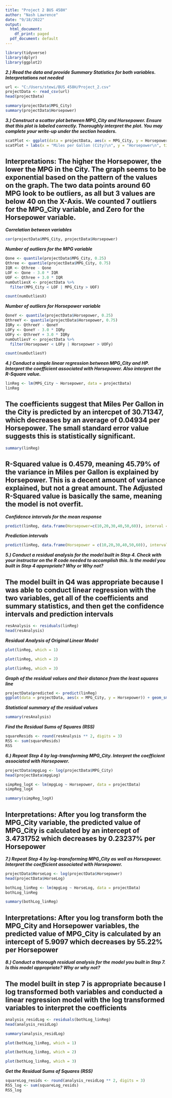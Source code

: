 ---
title: "Project 2 BUS 458H"
author: "Nash Lawrence"
date: "9/18/2022"
output:
  html_document:
    df_print: paged
  pdf_document: default
---

```{r}
library(tidyverse)
library(dplyr)
library(ggplot2)
```


***2.) Read the data and provide Summary Statistics for both variables. Interpretations not needed***

```{r}
url <- "C:/Users/stewi/BUS 458H/Project_2.csv"
projectData <- read_csv(url)
head(projectData)
```

```{r}
summary(projectData$MPG_City)
summary(projectData$Horsepower)
```


***3.) Construct a scatter plot between MPG_City and Horsepower. Ensure that this plot is labeled correctly. Thoroughly interpret the plot. You may complete your write-up under the section headers.***


```{r}
scatPlot <- ggplot(data = projectData, aes(x = MPG_City, y = Horsepower))
scatPlot + labs(x = "Miles per Gallon (City)\n", y = "Horsepower\n", title = "Miles per Gallon vs Horsepower") + theme(plot.title = element_text(hjust = 0.5)) + scale_x_continuous(breaks = c(10,20,30,40,50,60)) + geom_point() + stat_smooth(method = lm, formula = y ~ x + I(x^2))
```

## Interpretations: The higher the Horsepower, the lower the MPG in the City. The graph seems to be exponential based on the pattern of the values on the graph. The two data points around 60 MPG look to be outliers, as all but 3 values are below 40 on the X-Axis. We counted 7 outliers for the MPG_City variable, and Zero for the Horsepower variable.


***Correlation between variables***

```{r}
cor(projectData$MPG_City, projectData$Horsepower)
```

***Number of outliers for the MPG variable***

```{r}
Qone <- quantile(projectData$MPG_City, 0.25)
Qthree <- quantile(projectData$MPG_City, 0.75)
IQR <- Qthree - Qone
LOF <- Qone - 3.0 * IQR
UOF <- Qthree + 3.0 * IQR
numOutliesX <- projectData %>%
  filter(MPG_City < LOF | MPG_City > UOF)

count(numOutliesX)
```

***Number of outliers for Horsepower variable***

```{r}
QoneY <- quantile(projectData$Horsepower, 0.25)
QthreeY <- quantile(projectData$Horsepower, 0.75)
IQRy <- QthreeY - QoneY
LOFy <- QoneY - 3.0 * IQRy
UOFy <- QthreeY + 3.0 * IQRy
numOutliesY <- projectData %>%
  filter(Horsepower < LOFy | Horsepower > UOFy)

count(numOutliesY)
```





***4.) Conduct a simple linear regression between MPG_City and HP. Interpret the coefficient associated with Horsepower. Also interpret the R-Square value.***

```{r}
linReg <- lm(MPG_City ~ Horsepower, data = projectData)
linReg
```

## The coefficients suggest that Miles Per Gallon in the City is predicted by an intercpet of 30.71347, which decreases by an average of 0.04934 per Horsepower. The small standard error value suggests this is statistically significant.

```{r}
summary(linReg)
```
## R-Squared value is 0.4579, meaning 45.79% of the variance in Miles per Gallon is explained by Horsepower. This is a decent amount of variance explained, but not a great amount. The Adjusted R-Squared value is basically the same, meaning the model is not overfit.

***Confidence intervals for the mean response***

```{r}
predict(linReg, data.frame(Horsepower=c(10,20,30,40,50,60)), interval = "confidence")
```

***Prediction intervals***

```{r}
predict(linReg, data.frame(Horsepower = c(10,20,30,40,50,60)), interval = "prediction")
```



***5.) Conduct a residual analysis for the model built in Step 4. Check with your instructor on the R code needed to accomplish this. Is the model you built in Step 4 appropriate? Why or Why not?***

## The model built in Q4 was appropriate because I was able to conduct linear regression with the two variables, get all of the coefficients and summary statistics, and then get the confidence intervals and prediction intervals

```{r}
resAnalysis <- residuals(linReg)
head(resAnalysis)
```

***Residual Analysis of Original Linear Model***

```{r}
plot(linReg, which = 1)
```

```{r}
plot(linReg, which = 2)
```

```{r}
plot(linReg, which = 3)
```


***Graph of the residual values and their distance from the least squares line***

```{r}
projectData$predicted <- predict(linReg)
ggplot(data = projectData, aes(x = MPG_City, y = Horsepower)) + geom_smooth(method = "lm", se = FALSE, color = "lightgrey") + geom_segment(aes(xend = MPG_City, yend = predicted), alpha = .2) + geom_point(aes(color = abs(resAnalysis), size = abs(resAnalysis))) + scale_color_continuous(low = "green", high = "red") + guides(color = FALSE, size = FALSE) + geom_point(aes(y = predicted), shape = 1) + labs(x = "Miles per Gallon (City)\n", y = "Horsepower\n", title = "Miles per Gallon vs Horsepower: Residual Analysis") + theme(plot.title = element_text(hjust = 0.5)) + scale_x_continuous(breaks = c(10,20,30,40,50,60)) + scale_y_continuous(breaks = c(100,200,300,400,500))
```

***Statistical summary of the residual values***

```{r}
summary(resAnalysis)
```

***Find the Residual Sums of Squares (RSS)***

```{r}
squareResids <- round(resAnalysis ** 2, digits = 3)
RSS <- sum(squareResids)
RSS
```



***6.) Repeat Step 4 by log-transforming MPG_City. Interpret the coefficient associated with Horsepower.***

```{r}
projectData$mpgLog <- log(projectData$MPG_City)
head(projectData$mpgLog)
```

```{r}
simpReg_logX <- lm(mpgLog ~ Horsepower, data = projectData)
simpReg_logX
```

```{r}
summary(simpReg_logX)
```

## Interpretations: After you log transform the MPG_City variable, the predicted value of MPG_City is calculated by an intercept of 3.4731752 which decreases by 0.23237% per Horsepower



***7.) Repeat Step 4 by log-transforming MPG_City as well as Horsepower. Interpret the coefficient associated with Horsepower.***

```{r}
projectData$HorseLog <- log(projectData$Horsepower)
head(projectData$HorseLog)
```

```{r}
bothLog_linReg <- lm(mpgLog ~ HorseLog, data = projectData)
bothLog_linReg
```

```{r}
summary(bothLog_linReg)
```

## Interpretations: After you log transform both the MPG_City and Horsepower variables, the predicted value of MPG_City is calculated by an intercept of 5.9097 which decreases by 55.22% per Horsepower



***8.) Conduct a thorough residual analysis for the model you built in Step 7. Is this model appropriate? Why or why not?***

## The model built in step 7 is appropriate because I log transformed both variables and conducted a linear regression model with the log transformed variables to interpret the coefficients

```{r}
analysis_residLog <- residuals(bothLog_linReg)
head(analysis_residLog)
```

```{r}
summary(analysis_residLog)
```

```{r}
plot(bothLog_linReg, which = 1)
```

```{r}
plot(bothLog_linReg, which = 2)
```

```{r}
plot(bothLog_linReg, which = 3)
```


***Get the Residual Sums of Squares (RSS)***

```{r}
squareLog_resids <- round(analysis_residLog ** 2, digits = 3)
RSS_log <- sum(squareLog_resids)
RSS_log
```





